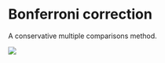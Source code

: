 # <b>Bonferroni correction</b>

A conservative multiple comparisons method.

![](memes/bonferroni.jpg)

